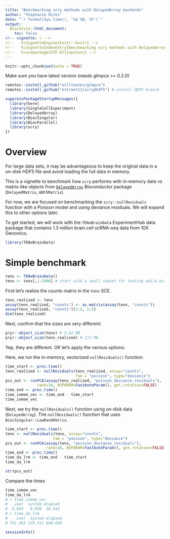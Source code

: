 ```yaml
---
title: "Benchmarking scry methods with DelayedArray backends"
author: "Stephanie Hicks"
date: "`r format(Sys.time(), '%d %B, %Y')`"
output: 
  BiocStyle::html_document:
    toc: false
<!-- vignette: > -->
<!--   %\VignetteEngine{knitr::knitr} -->
<!--   %\VignetteIndexEntry{Benchmarking scry methods with DelayedArray backends} -->
<!--   %\usepackage[UTF-8]{inputenc} -->
---
```


```r
knitr::opts_chunk$set(echo = TRUE)
```

Make sure you have latest version (needs glmpca >= 0.2.0)
```r
remotes::install_github("willtownes/glmpca")
remotes::install_github("kstreet13/scry@hdf5") # install HDF5 branch
```


```r
suppressPackageStartupMessages({
  library(here)
  library(SingleCellExperiment)
  library(DelayedArray)
  library(BiocSingular)
  library(BiocParallel)
  library(scry)
})
```

# Overview

For large data sets, it may be advantageous to keep the original data in a on-disk HDF5 file and avoid loading the full data in memory.

This is a vignette to benchmark how `scry` performs with in-memory data vs matrix-like objects from [`DelayedArray`](https://bioconductor.org/packages/DelayedArray) Bioconductor package (`DelayedMatrix`, `HDF5Matrix`). 

For now, we are focused on benchmarking the `scry::nullResiduals` function with a Poisson model and using deviance residuals. We will expand this to other options later. 

To get started, we will work with the `TENxBrainData` ExperimentHub data package that contains 1.3 million brain cell scRNA-seq data from 10X Genomics. 

```r
library(TENxBrainData)
```

# Simple benchmark

```r
tenx <- TENxBrainData()
tenx <- tenx[,1:1000] # start with a small subset for testing while building benchmark code
```

First let's realize the counts matrix in the `tenx` SCE. 
```r
tenx_realized <- tenx
assay(tenx_realized, "counts") <- as.matrix(assay(tenx, "counts"))
assay(tenx_realized, "counts")[1:5, 1:5]
dim(tenx_realized)
```

Next, confirm that the sizes are very different: 
```r
pryr::object_size(tenx) # 4.62 MB
pryr::object_size(tenx_realized) # 117 MB
```

Yep, they are different. OK let's apply the various options: 

Here, we run the in-memory, vectorized `nullResiduals()` function: 

```r
time_start <- proc.time()
tenx_realized <- nullResiduals(tenx_realized, assay="counts",
                               fam = "poisson", type="deviance")
pcs_out <- runPCA(assay(tenx_realized, "poisson_deviance_residuals"), 
              rank=10, BSPARAM=FastAutoParam(), get.rotation=FALSE)
time_end <- proc.time()
time_inmem_vec <- time_end - time_start
time_inmem_vec
```

Next, we try the `nullResiduals()` function using on-disk data (`DelayedArray`). 
The `nullResiduals()` function that uses `BiocSingular::LowRankMatrix`. 
```r
time_start <- proc.time()
tenx <- nullResiduals(tenx, assay="counts", 
                     fam = "poisson", type="deviance")
pcs_out <- runPCA(assay(tenx, "poisson_deviance_residuals"), 
                  rank=10, BSPARAM=FastAutoParam(), get.rotation=FALSE)
time_end <- proc.time()
time_da_lrm <- time_end - time_start
time_da_lrm

str(pcs_out)
```

Compare the times 
```r
time_inmem_vec
time_da_lrm
# > time_inmem_vec
#   user  system elapsed 
#  9.663   0.838  10.542 
# > time_da_lrm
#    user  system elapsed 
# 751.583 119.311 880.660 
```


```r
sessionInfo()
```

